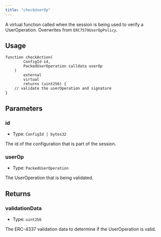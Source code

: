 ```yaml
---
title: "checkUserOp"
---
```

A virtual function called when the session is being used to verify a UserOperation. Overwrites from `ERC7579UserOpPolicy`.

## Usage

```solidity
function checkAction(
        ConfigId id,
        PackedUserOperation calldata userOp
    )
        external
        virtual
        returns (uint256) {
    // validate the userOperation and signature
}
```

## Parameters

### id

- Type: `ConfigId | bytes32`

The id of the configuration that is part of the session.

### userOp

- Type: `PackedUserOperation`

The UserOperation that is being validated.

## Returns

### validationData

- Type: `uint256`

The ERC-4337 validation data to determine if the UserOperation is valid.
